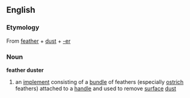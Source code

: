 ==English==
===Etymology===
From [[feather]] + [[dust]] + [[-er]]

===Noun===
'''feather duster'''
#an [[implement]] consisting of a [[bundle]] of feathers (especially [[ostrich]] feathers) attached to a [[handle]] and used to remove [[surface]] [[dust]]